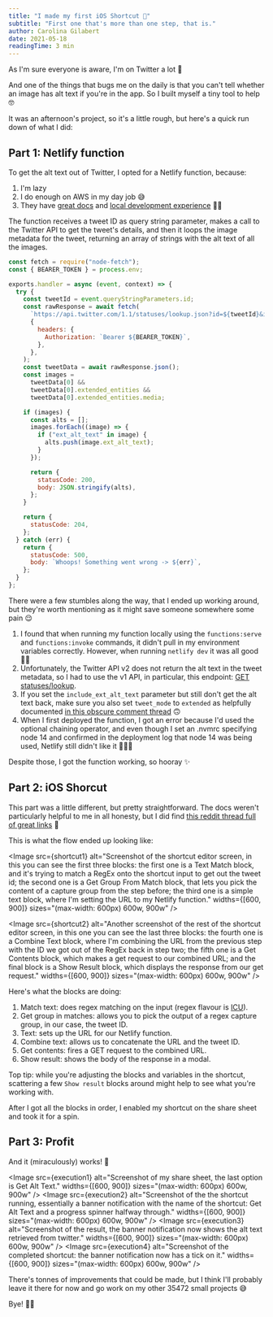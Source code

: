 ```yaml
---
title: "I made my first iOS Shortcut 🎉"
subtitle: "First one that's more than one step, that is."
author: Carolina Gilabert
date: 2021-05-18
readingTime: 3 min
---
```



As I'm sure everyone is aware, I'm on Twitter a lot 👀

And one of the things that bugs me on the daily is that you can't tell whether an image has alt text if you're in the app. So I built myself a tiny tool to help 🤓

It was an afternoon's project, so it's a little rough, but here's a quick run down of what I did:

## Part 1: Netlify function

To get the alt text out of Twitter, I opted for a Netlify function, because:

1. I'm lazy
2. I do enough on AWS in my day job 😅
3. They have [great docs](https://functions.netlify.com/) and [local development experience](https://docs.netlify.com/cli/get-started/) 🙌🏼

The function receives a tweet ID as query string parameter, makes a call to the Twitter API to get the tweet's details, and then it loops the image metadata for the tweet, returning an array of strings with the alt text of all the images.

```js
const fetch = require("node-fetch");
const { BEARER_TOKEN } = process.env;

exports.handler = async (event, context) => {
  try {
    const tweetId = event.queryStringParameters.id;
    const rawResponse = await fetch(
      `https://api.twitter.com/1.1/statuses/lookup.json?id=${tweetId}&include_ext_alt_text=true&trim_user=true&tweet_mode=extended`,
      {
        headers: {
          Authorization: `Bearer ${BEARER_TOKEN}`,
        },
      },
    );
    const tweetData = await rawResponse.json();
    const images =
      tweetData[0] &&
      tweetData[0].extended_entities &&
      tweetData[0].extended_entities.media;

    if (images) {
      const alts = [];
      images.forEach((image) => {
        if ("ext_alt_text" in image) {
          alts.push(image.ext_alt_text);
        }
      });

      return {
        statusCode: 200,
        body: JSON.stringify(alts),
      };
    }

    return {
      statusCode: 204,
    };
  } catch (err) {
    return {
      statusCode: 500,
      body: `Whoops! Something went wrong -> ${err}`,
    };
  }
};
```

There were a few stumbles along the way, that I ended up working around, but they're worth mentioning as it might save someone somewhere some pain 😌

1. I found that when running my function locally using the `functions:serve` and `functions:invoke` commands, it didn't pull in my environment variables correctly. However, when running `netlify dev` it was all good ✌🏼
2. Unfortunately, the Twitter API v2 does not return the alt text in the tweet metadata, so I had to use the v1 API, in particular, this endpoint: [GET statuses/lookup](https://developer.twitter.com/en/docs/twitter-api/v1/tweets/post-and-engage/api-reference/get-statuses-lookup).
3. If you set the `include_ext_alt_text` parameter but still don't get the alt text back, make sure you also set `tweet_mode` to `extended` as helpfully documented [in this obscure comment thread](https://twittercommunity.com/t/retrieve-alt-text-with-api-v2/147267/12) 🙃
4. When I first deployed the function, I got an error because I'd used the optional chaining operator, and even though I set an .nvmrc specifying node 14 and confirmed in the deployment log that node 14 was being used, Netlify still didn't like it 🤷🏼‍♀️

Despite those, I got the function working, so hooray ✨

## Part 2: iOS Shorcut

This part was a little different, but pretty straightforward. The docs weren't particularly helpful to me in all honesty, but I did find [this reddit thread full of great links](https://www.reddit.com/r/shortcuts/comments/gzjgbr/list_of_helpful_links_for_shortcuts_information/) 🎉

This is what the flow ended up looking like:

<Image
  src={shortcut1}
  alt="Screenshot of the shortcut editor screen, in this you can see the first three blocks: the first one is a Text Match block, and it's trying to match a RegEx onto the shortcut input to get out the tweet id; the second one is a Get Group From Match block, that lets you pick the content of a capture group from the step before; the third one is a simple text block, where I'm setting the URL to my Netlify function."
  widths={[600, 900]}
  sizes="(max-width: 600px) 600w, 900w"
/>

<Image
  src={shortcut2}
  alt="Another screenshot of the rest of the shortcut editor screen, in this one you can see the last three blocks: the fourth one is a Combine Text block, where I'm combining the URL from the previous step with the ID we got out of the RegEx back in step two; the fifth one is a Get Contents block, which makes a get request to our combined URL; and the final block is a Show Result block, which displays the response from our get request."
  widths={[600, 900]}
  sizes="(max-width: 600px) 600w, 900w"
/>

Here's what the blocks are doing:

1. Match text: does regex matching on the input (regex flavour is [ICU](http://userguide.icu-project.org/strings/regexp)).
2. Get group in matches: allows you to pick the output of a regex capture group, in our case, the tweet ID.
3. Text: sets up the URL for our Netlify function.
4. Combine text: allows us to concatenate the URL and the tweet ID.
5. Get contents: fires a GET request to the combined URL.
6. Show result: shows the body of the response in a modal.

Top tip: while you're adjusting the blocks and variables in the shortcut, scattering a few `Show result` blocks around might help to see what you're working with.

After I got all the blocks in order, I enabled my shortcut on the share sheet and took it for a spin.

## Part 3: Profit

And it (miraculously) works! 🎉

<Image
  src={execution1}
  alt="Screenshot of my share sheet, the last option is Get Alt Text."
  widths={[600, 900]}
  sizes="(max-width: 600px) 600w, 900w"
/>
<Image
  src={execution2}
  alt="Screenshot of the the shortcut running, essentially a banner notification with the name of the shortcut: Get Alt Text and a progress spinner halfway through."
  widths={[600, 900]}
  sizes="(max-width: 600px) 600w, 900w"
/>
<Image
  src={execution3}
  alt="Screenshot of the result, the banner notification now shows the alt text retrieved from twitter."
  widths={[600, 900]}
  sizes="(max-width: 600px) 600w, 900w"
/>
<Image
  src={execution4}
  alt="Screenshot of the completed shortcut: the banner notification now has a tick on it."
  widths={[600, 900]}
  sizes="(max-width: 600px) 600w, 900w"
/>

There's tonnes of improvements that could be made, but I think I'll probably leave it there for now and go work on my other 35472 small projects 😅

Bye! 👋🏼
